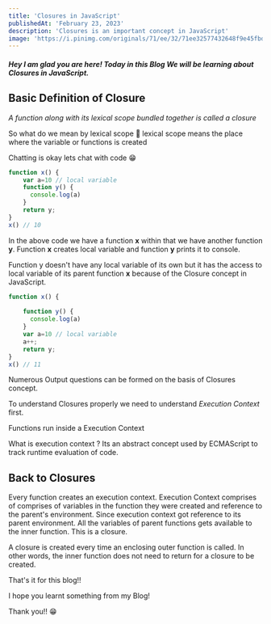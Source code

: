 ```yaml
---
title: 'Closures in JavaScript'
publishedAt: 'February 23, 2023'
description: 'Closures is an important concept in JavaScript'
image: 'https://i.pinimg.com/originals/71/ee/32/71ee32577432648f9e45fbd63b2cf261.jpg'
---
```

##### Hey I am glad you are here! Today in this Blog We will be learning about Closures in JavaScript.

## Basic Definition of Closure

*A function along with its lexical scope bundled together is called a closure* 

So what do we mean by lexical scope 🤔 lexical 
scope means the place where the variable or functions is created 

Chatting is okay lets chat with code 😁
```js
function x() {
    var a=10 // local variable 
    function y() {
      console.log(a)
    }
    return y;
}
x() // 10
```

In the above code we have a function **x** within that we have another function **y**. 
Function **x** creates local variable and function **y** prints it to console. 

Function y doesn't have any local variable of its own but it 
has the access to local variable of its parent function 
**x** because of the Closure concept in JavaScript.

 

```js
function x() {
    
    function y() {
      console.log(a)
    }
    var a=10 // local variable 
    a++;
    return y;
}
x() // 11 
```


Numerous Output questions can be formed on the basis of Closures concept. 

To understand Closures properly we need to understand *Execution Context* first.

Functions run inside a Execution Context 


What is execution context ? Its an abstract concept used by ECMAScript to track runtime evaluation of code. 


## Back to Closures 
Every function creates an execution context. Execution Context comprises of comprises of variables 
in the function they were created and reference to the parent's environment. Since execution context got 
reference to its parent environment. All the variables of parent functions gets available to the inner function.
This is a closure.

A closure is created every time an enclosing outer function is called. In other words, the inner function 
does not need to return for a closure to be created.

That's it for this blog!!

I hope you learnt something from my Blog!

Thank you!! 😁